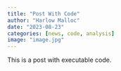 ```yaml
---
title: "Post With Code"
author: "Harlow Malloc"
date: "2023-08-23"
categories: [news, code, analysis]
image: "image.jpg"
---
```


This is a post with executable code.
